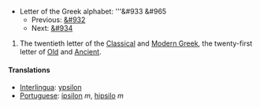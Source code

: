 *Letter of the Greek alphabet: '''&#933 &#965
**Previous: [[tau|&#932]]
**Next: [[phi|&#934]]

# The twentieth letter of the [[Classical Greek|Classical]] and [[Modern Greek]], the twenty-first letter of [[Old Greek|Old]] and [[Ancient Greek|Ancient]].
==== Translations ====
*[[Interlingua]]: [[ypsilon]]
*[[Portuguese]]: [[ípsilon]] ''m'', [[hipsilo]] ''m''